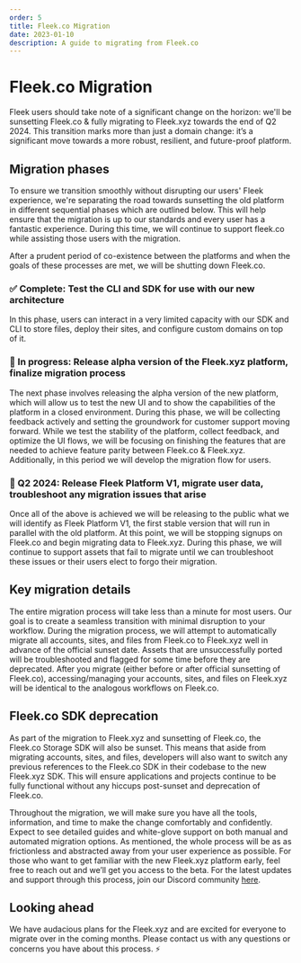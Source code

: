 ```yaml
---
order: 5
title: Fleek.co Migration
date: 2023-01-10
description: A guide to migrating from Fleek.co
---
```


# Fleek.co Migration

Fleek users should take note of a significant change on the horizon: we'll be sunsetting Fleek.co & fully migrating to Fleek.xyz towards the end of Q2 2024. This transition marks more than just a domain change: it’s a significant move towards a more robust, resilient, and future-proof platform.

## Migration phases

To ensure we transition smoothly without disrupting our users' Fleek experience, we're separating the road towards sunsetting the old platform in different sequential phases which are outlined below. This will help ensure that the migration is up to our standards and every user has a fantastic experience. During this time, we will continue to support fleek.co while assisting those users with the migration.

After a prudent period of co-existence between the platforms and when the goals of these processes are met, we will be shutting down Fleek.co.

### ✅ Complete: Test the CLI and SDK for use with our new architecture

In this phase, users can interact in a very limited capacity with our SDK and CLI to store files, deploy their sites, and configure custom domains on top of it.

### 🚧 In progress: Release alpha version of the Fleek.xyz platform, finalize migration process

The next phase involves releasing the alpha version of the new platform, which will allow us to test the new UI and to show the capabilities of the platform in a closed environment.
During this phase, we will be collecting feedback actively and setting the groundwork for customer support moving forward. While we test the stability of the platform, collect feedback, and optimize the UI flows, we will be focusing on finishing the features that are needed to achieve feature parity between Fleek.co & Fleek.xyz.
Additionally, in this period we will develop the migration flow for users.

### 🔮 Q2 2024: Release Fleek Platform V1, migrate user data, troubleshoot any migration issues that arise

Once all of the above is achieved we will be releasing to the public what we will identify as Fleek Platform V1, the first stable version that will run in parallel with the old platform.
At this point, we will be stopping signups on Fleek.co and begin migrating data to Fleek.xyz. During this phase, we will continue to support assets that fail to migrate until we can troubleshoot these issues or their users elect to forgo their migration.

## Key migration details

The entire migration process will take less than a minute for most users. Our goal is to create a seamless transition with minimal disruption to your workflow.
During the migration process, we will attempt to automatically migrate all accounts, sites, and files from Fleek.co to Fleek.xyz well in advance of the official sunset date.
Assets that are unsuccessfully ported will be troubleshooted and flagged for some time before they are deprecated. After you migrate (either before or after official sunsetting of Fleek.co), accessing/managing your accounts, sites, and files on Fleek.xyz will be identical to the analogous workflows on Fleek.co.

## Fleek.co SDK deprecation

As part of the migration to Fleek.xyz and sunsetting of Fleek.co, the Fleek.co Storage SDK will also be sunset. This means that aside from migrating accounts, sites, and files, developers will also want to switch any previous references to the Fleek.co SDK in their codebase to the new Fleek.xyz SDK.
This will ensure applications and projects continue to be fully functional without any hiccups post-sunset and deprecation of Fleek.co.

Throughout the migration, we will make sure you have all the tools, information, and time to make the change comfortably and confidently. Expect to see detailed guides and white-glove support on both manual and automated migration options. As mentioned, the whole process will be as as frictionless and abstracted away from your user experience as possible.
For those who want to get familiar with the new Fleek.xyz platform early, feel free to reach out and we’ll get you access to the beta. For the latest updates and support through this process, join our Discord community [here](https://discord.gg/fleek).

## Looking ahead

We have audacious plans for the Fleek.xyz and are excited for everyone to migrate over in the coming months. Please contact us with any questions or concerns you have about this process. ⚡
